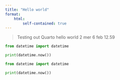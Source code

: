 ```yaml
---
title: "Hello world"
format:
    html:
        self-contained: true
---
```


> Testing out Quarto
hello world 2
mer 6 feb 12.59
```python
from datetime import datetime

print(datetime.now())
```
```python
from datetime import datetime

print(datetime.now())
```